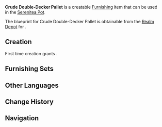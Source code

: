 {{Furnishing Infobox
|id             = 374402
|image          = Item Crude Double-Decker Pallet.png
|category       = Outdoor Furnishing
|subcategory    = Cabinet
|rarity         = 3
|adeptal_energy = 60
|load           = 95
|reduced_load   = 71
|description    = Goods that have been secured, awaiting transport upon a hardwood pallet. [[Liyue]]'s naval transport practice of using a large and a small pallet in tandem eventually became standard practice throughout the land. These are so stable that they will not overturn, no matter whether transported by sea or land...<br />Well, that rule doesn't apply if the shipper is [[The Crux]].
|blueprint      = [[Realm Depot]]
}}
'''Crude Double-Decker Pallet''' is a creatable [[Furnishing]] item that can be used in the [[Serenitea Pot]].

The blueprint for Crude Double-Decker Pallet is obtainable from the [[Realm Depot]] for {{Item|Realm Currency|24|x=160}}.

==Creation==
First time creation grants {{Item|Trust|24|x=60}}.
{{Recipe
|type = Creation
|time = 14h
|Fir Wood = 8
|Fabric = 4
|Blue Dye = 4
|sort = Fir Wood,Fabric,Blue Dye
}}

==Furnishing Sets==
{{Craft Usage}}

==Other Languages==
{{Other Languages
|en      = Crude Double-Decker Pallet
|zhs     = 抗浪结构双层货盘
|zhs_rm  = Kàng Làng Jiégòu Shuāngcéng Huòpán
|zht     = 抗浪結構雙層貨盤
|zht_rm  = Kàng Làng Jiégòu Shuāngcéng Huòpán
|zh_tl   = 
|ja      = 耐波構造の二段パレット
|ja_rm   = Taiha Kouzou no Nidan Paretto
|ja_tl   = Two-Tier Pallet of Wave-Proof Construction
|ko      = 파도에 강한 이층 화물 팔레트
|ko_rm   = 
|ko_tl   = 
|es      = Palé de dos niveles resistente a las olas
|es_tl   = Wave-Resistant Double-Deck Pallet
|fr      = Palette à deux étages bâchée
|fr_tl   = Tarpaulin-Covered Double-Deck Pallet
|ru      = Двухъярусная водонепроницаемая палета
|ru_tl   = 
|th      = พาเลทวางของสองชั้น
|th_rm   = 
|th_tl   = 
|vi      = Ván 2 Tầng Tránh Sóng
|vi_tl   = 
|de      = Resistente Doppelstockpalette
|de_tl   = Resistent Double Pallet
|id      = Palet Kayu 2 Tingkat
|id_tl   = 2 Tier Wooden Pallet
|pt      = Palete Cru de Dois Andares
|pt_tl   = 
}}

==Change History==
{{Change History|1.5}}

==Navigation==
{{Furnishing Navbox/Exterior|Outdoor Furnishing}}